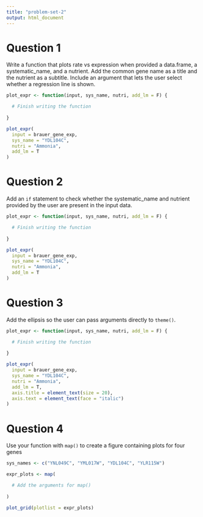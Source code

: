 ```yaml
---
title: "problem-set-2"
output: html_document
---
```


# Question 1

Write a function that plots rate vs expression when provided a data.frame, a systematic_name, and a nutrient. Add the common gene name as a title and the nutrient as a subtitle. Include an argument that lets the user select whether a regression line is shown.
```r
plot_expr <- function(input, sys_name, nutri, add_lm = F) {

  # Finish writing the function
  
}

plot_expr(
  input = brauer_gene_exp, 
  sys_name = "YDL104C",
  nutri = "Ammonia",
  add_lm = T
)
```

# Question 2

Add an `if` statement to check whether the systematic_name and nutrient provided by the user are present in the input data.
```r
plot_expr <- function(input, sys_name, nutri, add_lm = F) {

  # Finish writing the function
  
}

plot_expr(
  input = brauer_gene_exp, 
  sys_name = "YDL104C",
  nutri = "Ammonia",
  add_lm = T
)
```

# Question 3

Add the ellipsis so the user can pass arguments directly to `theme()`.
```r
plot_expr <- function(input, sys_name, nutri, add_lm = F) {

  # Finish writing the function
  
}

plot_expr(
  input = brauer_gene_exp, 
  sys_name = "YDL104C",
  nutri = "Ammonia",
  add_lm = T,
  axis.title = element_text(size = 20),
  axis.text = element_text(face = "italic")
)
```

# Question 4

Use your function with `map()` to create a figure containing plots for four genes
```r
sys_names <- c("YNL049C", "YML017W", "YDL104C", "YLR115W")

expr_plots <- map(

  # Add the arguments for map()
  
)

plot_grid(plotlist = expr_plots)
```


